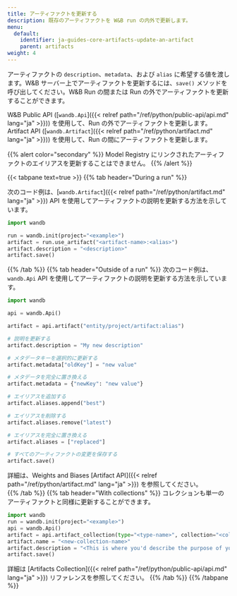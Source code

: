 ```yaml
---
title: アーティファクトを更新する
description: 既存のアーティファクトを W&B run の内外で更新します。
menu:
  default:
    identifier: ja-guides-core-artifacts-update-an-artifact
    parent: artifacts
weight: 4
---
```


アーティファクトの `description`、`metadata`、および `alias` に希望する値を渡します。W&B サーバー上でアーティファクトを更新するには、`save()` メソッドを呼び出してください。W&B Run の間または Run の外でアーティファクトを更新することができます。

W&B Public API ([`wandb.Api`]({{< relref path="/ref/python/public-api/api.md" lang="ja" >}})) を使用して、Run の外でアーティファクトを更新します。Artifact API ([`wandb.Artifact`]({{< relref path="/ref/python/artifact.md" lang="ja" >}})) を使用して、Run の間にアーティファクトを更新します。

{{% alert color="secondary" %}}
Model Registry にリンクされたアーティファクトのエイリアスを更新することはできません。
{{% /alert %}}

{{< tabpane text=true >}}
  {{% tab header="During a run" %}}

次のコード例は、[`wandb.Artifact`]({{< relref path="/ref/python/artifact.md" lang="ja" >}}) API を使用してアーティファクトの説明を更新する方法を示しています。

```python
import wandb

run = wandb.init(project="<example>")
artifact = run.use_artifact("<artifact-name>:<alias>")
artifact.description = "<description>"
artifact.save()
```  
  {{% /tab %}}
  {{% tab header="Outside of a run" %}}
次のコード例は、`wandb.Api` API を使用してアーティファクトの説明を更新する方法を示しています。

```python
import wandb

api = wandb.Api()

artifact = api.artifact("entity/project/artifact:alias")

# 説明を更新する
artifact.description = "My new description"

# メタデータキーを選択的に更新する
artifact.metadata["oldKey"] = "new value"

# メタデータを完全に置き換える
artifact.metadata = {"newKey": "new value"}

# エイリアスを追加する
artifact.aliases.append("best")

# エイリアスを削除する
artifact.aliases.remove("latest")

# エイリアスを完全に置き換える
artifact.aliases = ["replaced"]

# すべてのアーティファクトの変更を保存する
artifact.save()
```

詳細は、Weights and Biases [Artifact API]({{< relref path="/ref/python/artifact.md" lang="ja" >}}) を参照してください。  
  {{% /tab %}}
  {{% tab header="With collections" %}}
コレクションも単一のアーティファクトと同様に更新することができます。

```python
import wandb
run = wandb.init(project="<example>")
api = wandb.Api()
artifact = api.artifact_collection(type="<type-name>", collection="<collection-name>")
artifact.name = "<new-collection-name>"
artifact.description = "<This is where you'd describe the purpose of your collection.>"
artifact.save()
```
詳細は [Artifacts Collection]({{< relref path="/ref/python/public-api/api.md" lang="ja" >}}) リファレンスを参照してください。
  {{% /tab %}}
{{% /tabpane %}}